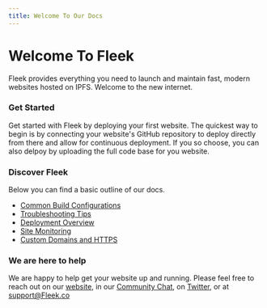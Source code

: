 ```yaml
---
title: Welcome To Our Docs
---
```


# Welcome To Fleek 

Fleek provides everything you need to launch and maintain fast, modern websites hosted on IPFS. Welcome to the new internet.

### Get Started

Get started with Fleek by deploying your first website. The quickest way to begin is by connecting your website's GitHub repository to deploy directly from there and allow for continuous deployment. 
If you so choose, you can also delpoy by uploading the full code base for you website.

### Discover Fleek

Below you can find a basic outline of our docs.


- [Common Build Configurations](BuildConfigurations)
- [Troubleshooting Tips](/Troubleshooting)
- [Deployment Overview](/SiteDeploys)
- [Site Monitoring](MonitorSites)
- [Custom Domains and HTTPS](DomainHTTPS)


### We are here to help
We are happy to help get your website up and running. Please feel free to reach out on our [website](https://Fleek.co), in our [Community Chat](https://join.slack.com/t/fleek-public/shared_invite/zt-bxna7y1d-PbVdut4rgHt5jM6Zjg9g9A), on [Twitter](https://twitter.com/FleekHQ), or at support@Fleek.co